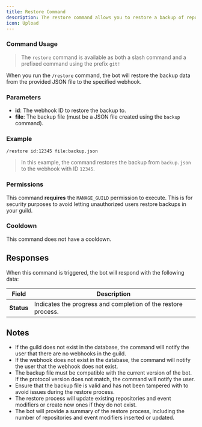```yaml
---
title: Restore Command
description: The restore command allows you to restore a backup of repositories and event modifiers associated with a webhook in your Discord server. This command is useful for restoring a previously saved configuration.
icon: Upload
---
```


### Command Usage
> The `restore` command is available as both a slash command and a prefixed command using the prefix `git!`

When you run the `/restore` command, the bot will restore the backup data from the provided JSON file to the specified webhook.

### Parameters

- **id**: The webhook ID to restore the backup to.
- **file**: The backup file (must be a JSON file created using the `backup` command).

### Example

```plaintext
/restore id:12345 file:backup.json
```

> In this example, the command restores the backup from `backup.json` to the webhook with ID `12345`.

### Permissions
This command **requires** the `MANAGE_GUILD` permission to execute. This is for security purposes to avoid letting unauthorized users restore backups in your guild.

### Cooldown
This command does not have a cooldown.

## Responses
When this command is triggered, the bot will respond with the following data:

| Field             | Description                                                                 |
|-------------------|-----------------------------------------------------------------------------|
| **Status**        | Indicates the progress and completion of the restore process.               |

## Notes
- If the guild does not exist in the database, the command will notify the user that there are no webhooks in the guild.
- If the webhook does not exist in the database, the command will notify the user that the webhook does not exist.
- The backup file must be compatible with the current version of the bot. If the protocol version does not match, the command will notify the user.
- Ensure that the backup file is valid and has not been tampered with to avoid issues during the restore process.
- The restore process will update existing repositories and event modifiers or create new ones if they do not exist.
- The bot will provide a summary of the restore process, including the number of repositories and event modifiers inserted or updated.